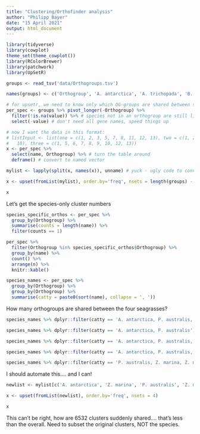 ```yaml
---
title: "Clustering/Orthofinder analysis"
author: "Philipp Bayer"
date: "15 April 2021"
output: html_document
---
```



```r
library(tidyverse)
library(cowplot)
theme_set(theme_cowplot())
library(RColorBrewer)
library(patchwork)
library(UpSetR)
```

```r
groups <- read_tsv('data/Orthogroups.tsv') 

names(groups) <- c('Orthogroup', 'A. antarctica', 'A. trichopada', 'B. distachyon', 'C. reinhardtii', 'L. gibba', 'O. sativa', 'P. australis', 'P. patens', 'P. trichocarpa', 'S. moellendorffii', 'S. polyrhiza', 'A. thaliana', 'T. parvula', 'V. vinifera', 'Z. mays', 'Z. muelleri', 'Z. marina', 'O. lucimarinus')
```

```r
# for upsetr, we need to know only which OG-groups are shared between species, the actual genes don't matter
per_spec <- groups %>% pivot_longer(-Orthogroup) %>% 
  filter(!is.na(value)) %>% # species not in an orthogroup are still listed, they just have NA genes for this group
  select(-value) # don't need all gene names, speed things up
```

```r
# now I want the data in this format:
# listInput <- list(one = c(1, 2, 3, 5, 7, 8, 11, 12, 13), two = c(1, 2, 4, 5, 
#   10), three = c(1, 5, 6, 7, 8, 9, 10, 12, 13))
x <- per_spec %>% 
  select(name, Orthogroup) %>% # turn the table around
  deframe() # convert to named vector
```

```r
mylist <- lapply(split(x, names(x)), unname) # yuck - ugly code to convert the named vector to a list
```

```r
x <- upset(fromList(mylist), order.by='freq', nsets = length(groups) - 1)
```

```r
x
```

Let's get the species-only cluster numbers

```r
species_specific_orthos <- per_spec %>% 
  group_by(Orthogroup) %>% 
  summarise(counts = length(name)) %>%
  filter(counts == 1)
```

```r
per_spec %>% 
  filter(Orthogroup %in% species_specific_orthos$Orthogroup) %>% 
  group_by(name) %>% 
  count() %>% 
  arrange(n) %>% 
  knitr::kable()
```

```r
species_names <- per_spec %>% 
  group_by(Orthogroup) %>% 
  group_by(Orthogroup) %>% 
  summarise(catty = paste0(sort(name), collapse = ', '))
```

How many orthogroups are shared between the four seagrasses?

```r
species_names %>% dplyr::filter(catty == 'A. antarctica, P. australis, Z. marina, Z. muelleri') %>% nrow()
```


```r
species_names %>% dplyr::filter(catty == 'A. antarctica, P. australis') %>% nrow()

```

```r
species_names %>% dplyr::filter(catty == 'A. antarctica, P. australis, Z. marina') %>% nrow()

```
```r
species_names %>% dplyr::filter(catty == 'A. antarctica, P. australis, Z. muelleri') %>% nrow()
```


```r
species_names %>% dplyr::filter(catty == 'P. australis, Z. marina, Z. muelleri') %>% nrow()
```

I should automate this.... and I can!

```r
newlist <- mylist[c('A. antarctica', 'Z. marina', 'P. australis', 'Z. muelleri')]

x <- upset(fromList(newlist), order.by='freq', nsets = 4)

```
```r
x
```

This can't be right, how are 6532 clusters suddenly shared.... that's less than the overall. Need to subset the original clusters, NOT the species.
